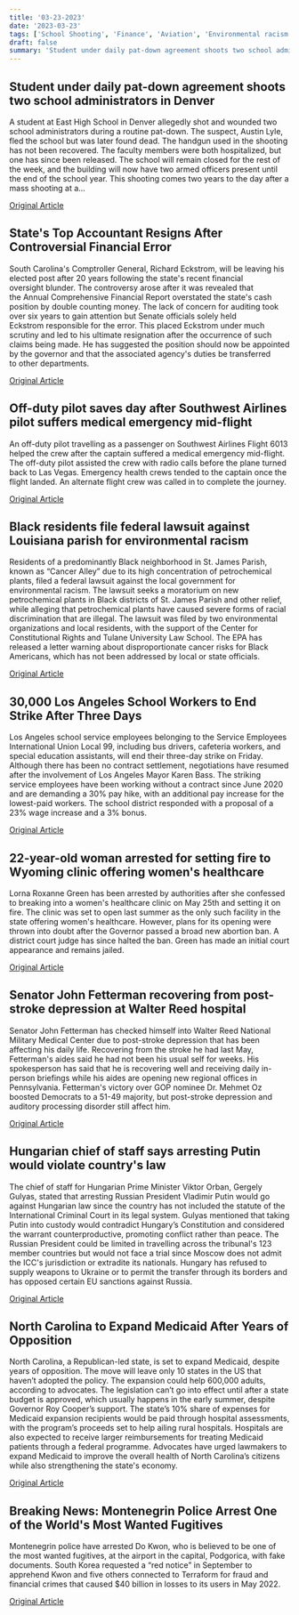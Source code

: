 ```yaml
---
title: '03-23-2023'
date: '2023-03-23'
tags: ['School Shooting', 'Finance', 'Aviation', 'Environmental racism', 'Labor Dispute', 'Womens healthcare', 'Politics', 'Medicaid Expansion', 'Crime']
draft: false
summary: 'Student under daily pat-down agreement shoots two school administrators in Denver...'
---
```


## Student under daily pat-down agreement shoots two school administrators in Denver
A student at East High School in Denver allegedly shot and wounded two school administrators during a routine pat-down. The suspect, Austin Lyle, fled the school but was later found dead. The handgun used in the shooting has not been recovered. The faculty members were both hospitalized, but one has since been released. The school will remain closed for the rest of the week, and the building will now have two armed officers present until the end of the school year. This shooting comes two years to the day after a mass shooting at a...

[Original Article](https://abcnews.go.com/US/shooting-reported-denver-high-school-2-adults-hospitalized/story?id=98045110)

## State's Top Accountant Resigns After Controversial Financial Error
South Carolina's Comptroller General, Richard Eckstrom, will be leaving his elected post after 20 years following the state's recent financial oversight blunder. The controversy arose after it was revealed that the Annual Comprehensive Financial Report overstated the state's cash position by double counting money. The lack of concern for auditing took over six years to gain attention but Senate officials solely held Eckstrom responsible for the error. This placed Eckstrom under much scrutiny and led to his ultimate resignation after the occurrence of such claims being made. He has suggested the position should now be appointed by the governor and that the associated agency's duties be transferred to other departments.

[Original Article](https://abcnews.go.com/Politics/wireStory/south-carolina-comptroller-resign-after-35b-error-98073527)

## Off-duty pilot saves day after Southwest Airlines pilot suffers medical emergency mid-flight
An off-duty pilot travelling as a passenger on Southwest Airlines Flight 6013 helped the crew after the captain suffered a medical emergency mid-flight. The off-duty pilot assisted the crew with radio calls before the plane turned back to Las Vegas. Emergency health crews tended to the captain once the flight landed. An alternate flight crew was called in to complete the journey.

[Original Article](https://abcnews.go.com/US/southwest-pilot-suffers-medical-emergency-flight-off-duty/story?id=98073854)

## Black residents file federal lawsuit against Louisiana parish for environmental racism
Residents of a predominantly Black neighborhood in St. James Parish, known as “Cancer Alley” due to its high concentration of petrochemical plants, filed a federal lawsuit against the local government for environmental racism. The lawsuit seeks a moratorium on new petrochemical plants in Black districts of St. James Parish and other relief, while alleging that petrochemical plants have caused severe forms of racial discrimination that are illegal. The lawsuit was filed by two environmental organizations and local residents, with the support of the Center for Constitutional Rights and Tulane University Law School. The EPA has released a letter warning about disproportionate cancer risks for Black Americans, which has not been addressed by local or state officials.

[Original Article](https://abcnews.go.com/US/cancer-alley-center-lawsuit-claiming-environmental-health-crisis/story?id=98014712)

## 30,000 Los Angeles School Workers to End Strike After Three Days
Los Angeles school service employees belonging to the Service Employees International Union Local 99, including bus drivers, cafeteria workers, and special education assistants, will end their three-day strike on Friday. Although there has been no contract settlement, negotiations have resumed after the involvement of Los Angeles Mayor Karen Bass. The striking service employees have been working without a contract since June 2020 and are demanding a 30% pay hike, with an additional pay increase for the lowest-paid workers. The school district responded with a proposal of a 23% wage increase and a 3% bonus.

[Original Article](https://abcnews.go.com/US/la-schools-strike-enters-3rd-day-bargaining-resumes/story?id=98075087)

## 22-year-old woman arrested for setting fire to Wyoming clinic offering women's healthcare
Lorna Roxanne Green has been arrested by authorities after she confessed to breaking into a women's healthcare clinic on May 25th and setting it on fire. The clinic was set to open last summer as the only such facility in the state offering women's healthcare. However, plans for its opening were thrown into doubt after the Governor passed a broad new abortion ban. A district court judge has since halted the ban. Green has made an initial court appearance and remains jailed.

[Original Article](https://abcnews.go.com/Health/wireStory/feds-woman-charged-wyoming-clinic-fire-opposes-abortion-98077228)

## Senator John Fetterman recovering from post-stroke depression at Walter Reed hospital
Senator John Fetterman has checked himself into Walter Reed National Military Medical Center due to post-stroke depression that has been affecting his daily life. Recovering from the stroke he had last May, Fetterman's aides said he had not been his usual self for weeks. His spokesperson has said that he is recovering well and receiving daily in-person briefings while his aides are opening new regional offices in Pennsylvania. Fetterman's victory over GOP nominee Dr. Mehmet Oz boosted Democrats to a 51-49 majority, but post-stroke depression and auditory processing disorder still affect him. 

[Original Article](https://abcnews.go.com/Health/wireStory/fetterman-expected-back-timeline-98076869)

## Hungarian chief of staff says arresting Putin would violate country's law
The chief of staff for Hungarian Prime Minister Viktor Orban, Gergely Gulyas, stated that arresting Russian President Vladimir Putin would go against Hungarian law since the country has not included the statute of the International Criminal Court in its legal system. Gulyas mentioned that taking Putin into custody would contradict Hungary’s Constitution and considered the warrant counterproductive, promoting conflict rather than peace. The Russian President could be limited in travelling across the tribunal's 123 member countries but would not face a trial since Moscow does not admit the ICC's jurisdiction or extradite its nationals. Hungary has refused to supply weapons to Ukraine or to permit the transfer through its borders and has opposed certain EU sanctions against Russia.

[Original Article](https://abcnews.go.com/International/wireStory/hungary-act-putin-arrest-warrant-official-98076054)

## North Carolina to Expand Medicaid After Years of Opposition
North Carolina, a Republican-led state, is set to expand Medicaid, despite years of opposition. The move will leave only 10 states in the US that haven’t adopted the policy. The expansion could help 600,000 adults, according to advocates. The legislation can’t go into effect until after a state budget is approved, which usually happens in the early summer, despite Governor Roy Cooper’s support. The state’s 10% share of expenses for Medicaid expansion recipients would be paid through hospital assessments, with the program’s proceeds set to help ailing rural hospitals. Hospitals are also expected to receive larger reimbursements for treating Medicaid patients through a federal programme. Advocates have urged lawmakers to expand Medicaid to improve the overall health of North Carolina’s citizens while also strengthening the state's economy.

[Original Article](https://abcnews.go.com/Business/wireStory/nc-approves-medicaid-expansion-reversing-long-opposition-98072417)

## Breaking News: Montenegrin Police Arrest One of the World's Most Wanted Fugitives
Montenegrin police have arrested Do Kwon, who is believed to be one of the most wanted fugitives, at the airport in the capital, Podgorica, with fake documents. South Korea requested a “red notice” in September to apprehend Kwon and five others connected to Terraform for fraud and financial crimes that caused $40 billion in losses to its users in May 2022.

[Original Article](https://abcnews.go.com/International/wireStory/police-crypto-firm-founder-kwon-arrested-montenegro-98074061)
